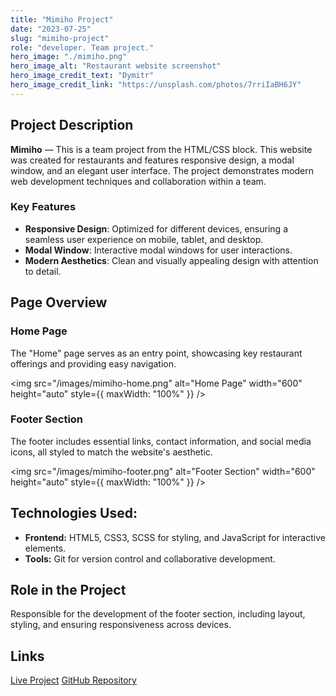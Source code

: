 ```yaml
---
title: "Mimiho Project"
date: "2023-07-25"
slug: "mimiho-project"
role: "developer. Team project."
hero_image: "./mimiho.png"
hero_image_alt: "Restaurant website screenshot"
hero_image_credit_text: "Dymitr"
hero_image_credit_link: "https://unsplash.com/photos/7rriIaBH6JY"
---
```


<div style={{
  display: "flex",
  alignItems: "center",
  flexDirection: "column",  
  backgroundColor: "#c8c9ce",
  borderRadius: "10px",
  padding: "30px",
}}>

## <Trans i18nKey="opis">Project Description</Trans>

**Mimiho** — <Trans i18nKey="opis_2_2">This is a team project from the HTML/CSS block. This website was created for restaurants and features responsive design, a modal window, and an elegant user interface. The project demonstrates modern web development techniques and collaboration within a team.</Trans>

### <Trans i18nKey="possibility">Key Features</Trans>

- **<Trans i18nKey="possibility_1">Responsive Design</Trans>**: <Trans i18nKey="possibility_1_desc">Optimized for different devices, ensuring a seamless user experience on mobile, tablet, and desktop.</Trans>
- **<Trans i18nKey="possibility_2">Modal Window</Trans>**: <Trans i18nKey="possibility_2_desc">Interactive modal windows for user interactions.</Trans>
- **<Trans i18nKey="possibility_3">Modern Aesthetics</Trans>**: <Trans i18nKey="possibility_3_desc">Clean and visually appealing design with attention to detail.</Trans>

## <Trans i18nKey="page_overview">Page Overview</Trans>

### <Trans i18nKey="home_page_title">Home Page</Trans>

<Trans i18nKey="home_page_1">
  The "Home" page serves as an entry point, showcasing key restaurant offerings and providing easy navigation.
</Trans>

<img
  src="/images/mimiho-home.png"
  alt="Home Page"
  width="600"
  height="auto"
  style={{ maxWidth: "100%" }}
/>

### <Trans i18nKey="footer_section">Footer Section</Trans>

<Trans i18nKey="footer_section_desc">
  The footer includes essential links, contact information, and social media icons, all styled to match the website's aesthetic.
</Trans>

<img
  src="/images/mimiho-footer.png"
  alt="Footer Section"
  width="600"
  height="auto"
  style={{ maxWidth: "100%" }}
/>

## <Trans i18nKey="technologies">Technologies Used:</Trans>

- **Frontend:** HTML5, CSS3, SCSS for styling, and JavaScript for interactive elements.
- **Tools:** Git for version control and collaborative development.

## <Trans i18nKey="role_in_project">Role in the Project</Trans>

<Trans i18nKey="role_1">
  Responsible for the development of the footer section, including layout, styling, and ensuring responsiveness across devices.
</Trans>

## <Trans i18nKey="link">Links</Trans>

<a href="https://kilativ54.github.io/parcel-6-team-project/">Live Project</a>
<a href="https://github.com/kilativ54/parcel-6-team-project">GitHub Repository</a>

</div>
